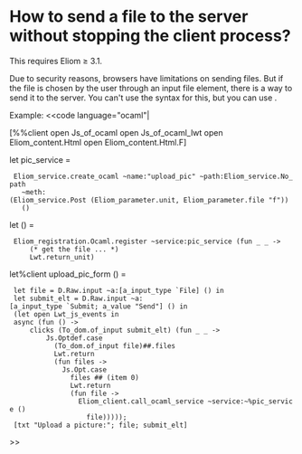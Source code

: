 =How to send a file to the server without stopping the client process?=

This requires Eliom ≥ 3.1.

Due to security reasons, browsers have limitations on sending files.
But if the file is chosen by the user through an input file element,
there is a way to send it to the server. You can't use the {{{server_function}}} syntax for this, but you can use
{{{Eliom_client.call_caml_service}}}.

Example:
<<code language="ocaml"|

[%%client
open Js_of_ocaml
open Js_of_ocaml_lwt
open Eliom_content.Html
open Eliom_content.Html.F]

let pic_service =
  Eliom_service.create_ocaml ~name:"upload_pic" ~path:Eliom_service.No_path
    ~meth:(Eliom_service.Post (Eliom_parameter.unit, Eliom_parameter.file "f"))
    ()

let () =
  Eliom_registration.Ocaml.register ~service:pic_service (fun _ _ ->
      (* get the file ... *)
      Lwt.return_unit)

let%client upload_pic_form () =
  let file = D.Raw.input ~a:[a_input_type `File] () in
  let submit_elt = D.Raw.input ~a:[a_input_type `Submit; a_value "Send"] () in
  (let open Lwt_js_events in
  async (fun () ->
      clicks (To_dom.of_input submit_elt) (fun _ _ ->
          Js.Optdef.case
            (To_dom.of_input file)##.files
            Lwt.return
            (fun files ->
              Js.Opt.case
                files ## (item 0)
                Lwt.return
                (fun file ->
                  Eliom_client.call_ocaml_service ~service:~%pic_service ()
                    file)))));
  [txt "Upload a picture:"; file; submit_elt]

>>
